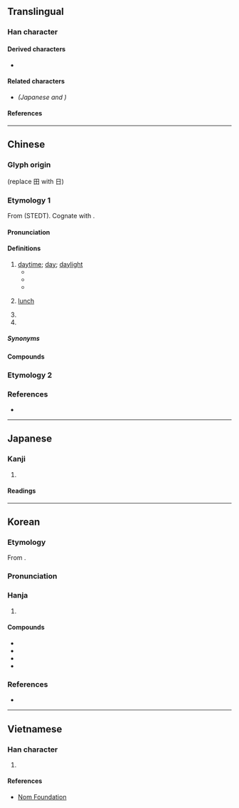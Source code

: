 {{also|昼|畫|書}}
{{character info}}
==Translingual==
{{ja-forms|[[昼]]|[[昼]]|晝}}

===Han character===
{{Han char|rn=72|rad=日|as=07|sn=11|four=50106|canj=LGAM|ids=⿱書一}}

====Derived characters====
* {{l|mul|[[𣻱]], [[𮉂]]}}

====Related characters====
* {{l|mul|[[昼]]}} ''(Japanese {{w|shinjitai}} and {{w|simplified Chinese}})''

====References====
{{Han ref|kx=0495.430|dkj=13948|dj=0862.050|hdz=21515.020|uh=665D}}

----

==Chinese==

===Glyph origin===
{{Han etym}}
{{Han compound|畫|日|t1=draw|t2=sun|ls=ic}} (replace 田 with 日)

===Etymology 1===
{{zh-forms|s=昼|alt=𦘘}}
From {{inh|zh|sit-pro|*g-duk||daytime; noon}} (STEDT). Cognate with {{cog|bo|གདུགས||midday; umbrella}}.

====Pronunciation====
{{zh-pron
|m=zhòu
|m-s=zou4
|c=zau3
|c-t=ziu1
|g=ziu4
|h=pfs=chu;gd=zu4
|j=zou3
|mb=de̿
|md=dáu/diú
|md_note=dáu - vernacular; diú - literary
|mn=tàu/tiù
|mn_note=tàu - vernacular; tiù - literary
|mn-t=dao3/diu6
|mn-t_note=dao3 - vernacular; diu6 - literary
|w=2tseu
|x=zhou4
|mc=y
|oc=y
|cat=n,pn
}}

====Definitions====
{{zh-hanzi}}

# [[daytime]]; [[day]]; [[daylight]]
#* {{zh-x|^宰 ^予 晝寢。|{{w|Zai Yu}} was asleep at '''daytime'''.|ref=Lunyu}}
#* {{zh-x|晝 爾 于 茅、宵 爾 索 綯。|In the '''day time''' collect the grass, and at night twist it into ropes.|ref=Shijing}}
#* {{zh-x|式 號 式 呼、俾 晝 作 夜。|Amid clamour and shouting, you turn the '''day''' into night.|ref=Shijing}}
# {{lb|zh|Hakka|Min}} [[lunch]]
# {{n-g|An [[ancient]] [[placename]] in modern-day [[Zibo]], [[Shandong]] province, China.}}
# {{surname|zh}}

=====Synonyms=====
{{zh-dial|白天}}
{{zh-dial|午餐}}

====Compounds====
{{zh-der|上晝|下晝|不分晝夜|不捨晝夜|不舍晝夜|俾晝作夜|卜夜卜晝|卜晝卜夜|夜以繼晝|夜行晝伏|旦晝|晝伏|晝伏夜出|晝伏夜游|晝分|晝夜|晝夜停勻|晝夜兼行|晝寢|晝日|晝日晝夜|晝暝|晝短夜長|晝錦之榮|晝錦堂|晝錦榮歸|月明如晝|永晝|沒晝夜|炫晝縞夜|照如白晝|白晝|衣繡晝行|衣錦晝游|中晝:tiong-tàu;Min Nan|晏晝|晝食|欲晝仔:beh-tàu-á;Min Nan}}

===Etymology 2===
{{zh-see|畫|v}}

===References===
* {{R:yue:Hanzi}}

{{zh-cat|Time|Meals}}

----

==Japanese==
{{ja-kanji forms|昼|晝}}

===Kanji===
{{ja-kanji|grade=|rs=日07|shin=昼}}

# {{rfdef|ja|sort=日07}}

====Readings====
{{ja-readings
|goon=ちゅう<ちう
|kanon=ちゅう<ちう
|kun=ひる-
}}

----

==Korean==

===Etymology===
From {{der|ko|ltc|sort=주|-}} {{ltc-l|晝}}.
{{hanja-ety
|dk={{okm-l|듀ᇢ〮|tyúw|link=no}}
|m={{okm-l|듀〯|tyǔ}}
|mh={{okm-l|[[낮|낫〮]]|nás}}
|ml=天文#상01B
}}

===Pronunciation===
{{ko-hanja-pron|주}}

===Hanja===
{{ko-hanja-search}}
{{ko-hanja|낮|주}}

# {{hanja form of|주|[[daytime]]|affix}}

====Compounds====
{{der-top|Compounds}}
* {{ko-l|주간|晝間}}
* {{ko-l|주야|晝夜}}
* {{ko-l|백주|白晝}}
* {{ko-l|불철주야|不撤晝夜}}
{{der-bottom}}

===References===
* {{R:hanjadoc|4631}}

----

==Vietnamese==

===Han character===
{{vi-readings|reading=chú, trú|rs=日07}}

# {{rfdef|vi|sort=日07}}

====References====
* [http://nomfoundation.org/common/nom_details.php?codepoint=665d Nom Foundation]